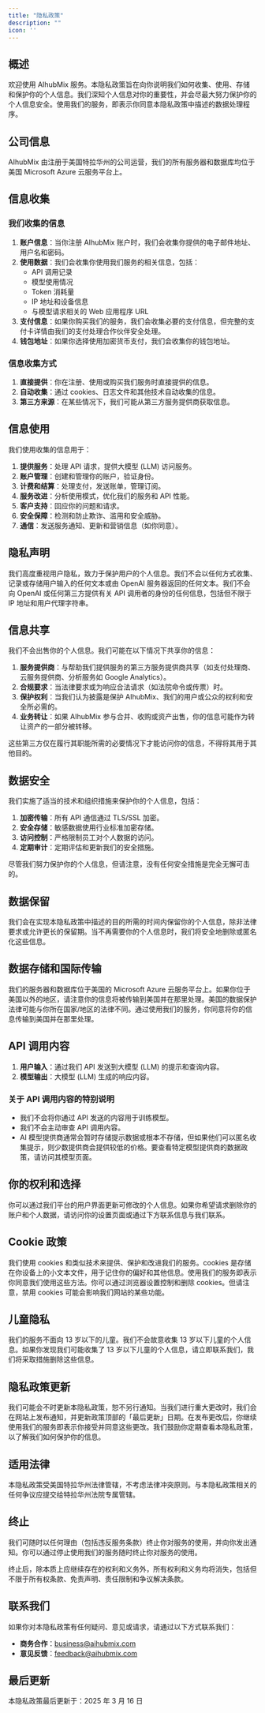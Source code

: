 ```yaml
---
title: "隐私政策"
description: ""
icon: ''
---
```


## 概述

欢迎使用 AIhubMix 服务。本隐私政策旨在向你说明我们如何收集、使用、存储和保护你的个人信息。我们深知个人信息对你的重要性，并会尽最大努力保护你的个人信息安全。使用我们的服务，即表示你同意本隐私政策中描述的数据处理程序。

## 公司信息

AIhubMix 由注册于美国特拉华州的公司运营，我们的所有服务器和数据库均位于美国 Microsoft Azure 云服务平台上。

## 信息收集

### 我们收集的信息

1. **账户信息**：当你注册 AIhubMix 账户时，我们会收集你提供的电子邮件地址、用户名和密码。
2. **使用数据**：我们会收集你使用我们服务的相关信息，包括：
   - API 调用记录
   - 模型使用情况
   - Token 消耗量
   - IP 地址和设备信息
   - 与模型请求相关的 Web 应用程序 URL
3. **支付信息**：如果你购买我们的服务，我们会收集必要的支付信息，但完整的支付卡详情由我们的支付处理合作伙伴安全处理。
4. **钱包地址**：如果你选择使用加密货币支付，我们会收集你的钱包地址。

### 信息收集方式

1. **直接提供**：你在注册、使用或购买我们服务时直接提供的信息。
2. **自动收集**：通过 cookies、日志文件和其他技术自动收集的信息。
3. **第三方来源**：在某些情况下，我们可能从第三方服务提供商获取信息。

## 信息使用

我们使用收集的信息用于：

1. **提供服务**：处理 API 请求，提供大模型 (LLM) 访问服务。
2. **账户管理**：创建和管理你的账户，验证身份。
3. **计费和结算**：处理支付，发送账单，管理订阅。
4. **服务改进**：分析使用模式，优化我们的服务和 API 性能。
5. **客户支持**：回应你的问题和请求。
6. **安全保障**：检测和防止欺诈、滥用和安全威胁。
7. **通信**：发送服务通知、更新和营销信息（如你同意）。

## 隐私声明

我们高度重视用户隐私，致力于保护用户的个人信息。我们不会以任何方式收集、记录或存储用户输入的任何文本或由 OpenAI 服务器返回的任何文本。我们不会向 OpenAI 或任何第三方提供有关 API 调用者的身份的任何信息，包括但不限于 IP 地址和用户代理字符串。

## 信息共享

我们不会出售你的个人信息。我们可能在以下情况下共享你的信息：

1. **服务提供商**：与帮助我们提供服务的第三方服务提供商共享（如支付处理商、云服务提供商、分析服务如 Google Analytics）。
2. **合规要求**：当法律要求或为响应合法请求（如法院命令或传票）时。
3. **保护权利**：当我们认为披露是保护 AIhubMix、我们的用户或公众的权利和安全所必需的。
4. **业务转让**：如果 AIhubMix 参与合并、收购或资产出售，你的信息可能作为转让资产的一部分被转移。

这些第三方仅在履行其职能所需的必要情况下才能访问你的信息，不得将其用于其他目的。

## 数据安全

我们实施了适当的技术和组织措施来保护你的个人信息，包括：

1. **加密传输**：所有 API 通信通过 TLS/SSL 加密。
2. **安全存储**：敏感数据使用行业标准加密存储。
3. **访问控制**：严格限制员工对个人数据的访问。
4. **定期审计**：定期评估和更新我们的安全措施。

尽管我们努力保护你的个人信息，但请注意，没有任何安全措施是完全无懈可击的。

## 数据保留

我们会在实现本隐私政策中描述的目的所需的时间内保留你的个人信息，除非法律要求或允许更长的保留期。当不再需要你的个人信息时，我们将安全地删除或匿名化这些信息。

## 数据存储和国际传输

我们的服务器和数据库位于美国的 Microsoft Azure 云服务平台上。如果你位于美国以外的地区，请注意你的信息将被传输到美国并在那里处理。美国的数据保护法律可能与你所在国家/地区的法律不同。通过使用我们的服务，你同意将你的信息传输到美国并在那里处理。

## API 调用内容

1. **用户输入**：通过我们 API 发送到大模型 (LLM) 的提示和查询内容。
2. **模型输出**：大模型 (LLM) 生成的响应内容。

### 关于 API 调用内容的特别说明

- 我们不会将你通过 API 发送的内容用于训练模型。
- 我们不会主动审查 API 调用内容。
- AI 模型提供商通常会暂时存储提示数据或根本不存储，但如果他们可以匿名收集提示，则少数提供商会提供较低的价格。要查看特定模型提供商的数据政策，请访问其模型页面。

## 你的权利和选择

你可以通过我们平台的用户界面更新可修改的个人信息。如果你希望请求删除你的账户和个人数据，请访问你的设置页面或通过下方联系信息与我们联系。

## Cookie 政策

我们使用 cookies 和类似技术来提供、保护和改进我们的服务。cookies 是存储在你设备上的小文本文件，用于记住你的偏好和其他信息。使用我们的服务即表示你同意我们使用这些方法。你可以通过浏览器设置控制和删除 cookies。但请注意，禁用 cookies 可能会影响我们网站的某些功能。

## 儿童隐私

我们的服务不面向 13 岁以下的儿童。我们不会故意收集 13 岁以下儿童的个人信息。如果你发现我们可能收集了 13 岁以下儿童的个人信息，请立即联系我们，我们将采取措施删除这些信息。

## 隐私政策更新

我们可能会不时更新本隐私政策，恕不另行通知。当我们进行重大更改时，我们会在网站上发布通知，并更新政策顶部的「最后更新」日期。在发布更改后，你继续使用我们的服务即表示你接受并同意这些更改。我们鼓励你定期查看本隐私政策，以了解我们如何保护你的信息。

## 适用法律

本隐私政策受美国特拉华州法律管辖，不考虑法律冲突原则。与本隐私政策相关的任何争议应提交给特拉华州法院专属管辖。

## 终止

我们可随时以任何理由（包括违反服务条款）终止你对服务的使用，并向你发出通知。你可以通过停止使用我们的服务随时终止你对服务的使用。

终止后，除本质上应继续存在的权利和义务外，所有权利和义务均将消失，包括但不限于所有权条款、免责声明、责任限制和争议解决条款。

## 联系我们

如果你对本隐私政策有任何疑问、意见或请求，请通过以下方式联系我们：
- **商务合作**：business@aihubmix.com  
- **意见反馈**：feedback@aihubmix.com  

## 最后更新

本隐私政策最后更新于：2025 年 3 月 16 日